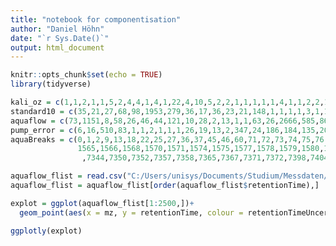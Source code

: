 ```yaml
---
title: "notebook for componentisation"
author: "Daniel Höhn"
date: "`r Sys.Date()`"
output: html_document
---
```


```r
knitr::opts_chunk$set(echo = TRUE)
library(tidyverse)
```

```r
kali_oz = c(1,1,2,1,1,5,2,4,4,1,4,1,22,4,10,5,2,2,1,1,1,1,1,4,1,1,2,2,1,6,2,1,6,2,1,3,5,1,1,1,1,1,1,1,2,1,7,2,12,1,1,1,1,1,1,1,1,1,1,4,1,4,1,2,1,2,1,1,1,1,1,3,1,1,1,1,1,1,1,3,1,1,1,2,4,1,1,1,1,1,1,1,1,1,1,9,1,2,1,1,1,1,1,1,1,1,1,1,1,1,4,2,1,1,2,1,1,1,1,1,1,1,1,1,1,1,1,1,1,1,1,1,1,1,1,1,1,1,1,1,3,1,1,1,1,1,1,2,1,1,1,1,1,1,2,1,3,1,1,1,10,1,2,1,2,1,1,1,1,2,1,1,1,2,1,1,1,1,1)
standard10 = c(35,21,27,68,98,1953,279,36,17,36,23,21,148,1,1,1,1,3,1,17,3,8,1,1,31,50,56,1,1,1,129,150,1449,1751,2319,435,496,192,517,195,178,1186,228,70,459,91,95,332,220,394,7,4,74,321,90,70,96,16,11,12,10,1,2,9,9,44,127,27,43,20,6,2,1,1,1,1,6,1,11,19,6,10,3,1,2,9,1,1,89,4,21,27,21,57,2,23,15,1,9,61,39,5,19,8,19,5,12,2,7,136,142,1,1,1,1,1,12,83,8,19,87,37,20,9,1,1,22,66,1,1,1,1)
aquaflow = c(73,1151,8,58,26,46,44,121,10,28,2,13,1,1,63,26,2666,585,866,78,375,266,484,1524,30,373,20,15,90,96,1,42,84,171,138,1,94,188,3,859,5,51,94,2,1,83,13,29,1,1)
pump_error = c(6,16,510,83,1,1,2,1,1,1,26,19,13,2,347,24,186,184,135,204,3,9,26,246,5,153,127,113,2,212,323,382,527,992,348,154,142,230,147,55,101,201,160,12,179,21,14,14,24,34,1,32,688,1,1,1,1,1,1,1,1,1,2,1,1,1,27,2,4,1,1)
aquaBreaks = c(0,1,2,9,13,18,22,25,27,36,37,45,46,60,71,72,73,74,75,76,77,127,157,164,171,174,192,196,211,221,282,291,457,466,480,491,505,527,546,549,552,560,571,580,735,761,785,801,810,899,939,1047,1049,1081,1098,1121,1133,1142,1151,1157,1161,1162,1164,1169,1170,1172,1175,1177,1178,1179,1180,1184,1196,1197,1199,1201,1202,1206,1207,1210,1215,1224,1226,1227,1228,1229,1230,1231,1232,1233,1239,1241,1243,1248,1254,1255,1259,1260,1268,1269,1270,1278,1281,1285,1288,1289,1291,1296,1297,1299,1300,1303,1305,1309,1310,1314,1315,1316,1320,1322,1323,1324,1325,1326,1330,1336,1337,1345,1346,1353,1358,1359,1362,1367,1369,1371,1373,1374,1378,1386,1387,1389,1395,1397,1402,1404,1409,1415,1416,1417,1473,1522,1523,1524,1534,1535,1542,1545,1548,1555,1556,1558,1559,1563,
               1565,1566,1568,1570,1571,1574,1575,1577,1578,1579,1580,1583,1585,1589,1590,1593,1595,1596,1604,1606,1610,1617,1630,1632,1633,1640,1643,1645,1647,1652,1659,1663,1678,1684,1697,1698,1700,1701,1715,1723,1726,1730,1751,1769,1771,1782,1786,1788,1804,1806,1816,1817,1819,1824,1831,1836,1838,1844,1857,1870,1873,1911,1923,1940,1945,1949,1950,1954,1963,1968,1975,1994,1996,2002,2004,2016,2021,2045,2060,2065,2079,2105,2106,2129,2137,2190,2197,2200,2230,2259,2308,2315,2319,2328,2346,2367,2382,2393,2403,2406,2428,2435,2480,2488,2491,2503,2508,2513,2530,2563,2589,2600,2624,2625,2630,2633,2658,2660,2671,2700,2702,2715,2722,2730,2734,2735,2744,2745,2746,2749,2750,2751,2753,2762,2763,2766,2772,2773,2788,2797,2811,2814,2840,2852,2853,2857,2869,2886,2897,2920,2924,2931,2937,2947,2959,2974,3004,3009,3013,3025,3039,3047,3058,3060,3062,3069,3071,3073,3075,3084,3086,3087,3092,3096,3099,3111,3114,3116,3121,3124,3129,3144,3152,3155,3166,3173,3177,3179,3202,3237,3263,3283,3287,3291,3300,3308,3327,3333,3344,3347,3351,3358,3359,3374,3411,3414,3417,3422,3444,3448,3450,3454,3469,3470,3477,3480,3485,3498,3501,3505,3507,3510,3529,3537,3539,3545,3548,3577,3578,3580,3585,3588,3597,3601,3611,3616,3624,3626,3631,3646,3649,3654,3656,3658,3663,3664,3673,3677,3679,3685,3688,3691,3693,3705,3709,3715,3716,3735,3737,3740,3747,3752,3758,3763,3779,3787,3788,3791,3793,3798,3807,3815,3822,3824,3835,3836,3837,3840,3867,3871,3880,3881,3883,3887,3891,3893,3906,3907,3920,3922,3927,3945,3955,3964,3965,3972,3973,3989,4022,4026,4032,4073,4083,4085,4089,4093,4128,4130,4134,4138,4140,4145,4150,4154,4157,4158,4162,4163,4166,4172,4175,4181,4184,4185,4192,4209,4227,4232,4233,4240,4249,4251,4254,4256,4277,4284,4312,4319,4329,4330,4336,4345,4350,4351,4355,4360,4364,4373,4389,4394,4404,4417,4418,4420,4421,4422,4429,4438,4441,4446,4448,4457,4461,4466,4469,4474,4488,4490,4493,4495,4497,4506,4507,4516,4525,4530,4543,4546,4549,4556,4561,4564,4569,4571,4572,4573,4574,4575,4580,4587,4590,4593,4594,4595,4599,4607,4611,4616,4627,4629,4636,4641,4645,4648,4649,4654,4660,4672,4681,4682,4684,4697,4699,4701,4708,4713,4718,4721,4722,4723,4727,4730,4739,4744,4763,4773,4782,4786,4790,4794,4798,4818,4833,4835,4840,4841,4842,4847,4848,4855,4859,4860,4867,4875,4880,4891,4895,4896,4902,4904,4916,4917,4919,4920,4921,4924,4926,4932,4935,4938,4944,4950,4951,4953,4958,4960,4965,4993,5005,5006,5010,5015,5016,5024,5026,5028,5033,5035,5047,5050,5052,5054,5075,5090,5092,5094,5112,5115,5117,5130,5131,5136,5141,5152,5156,5162,5170,5183,5189,5213,5218,5220,5226,5229,5232,5233,5235,5236,5242,5259,5264,5272,5273,5295,5303,5316,5322,5337,5355,5373,5374,5375,5391,5392,5409,5413,5414,5421,5423,5425,5430,5434,5441,5447,5452,5472,5473,5474,5483,5484,5490,5492,5494,5496,5498,5499,5502,5503,5504,5506,5513,5518,5519,5522,5531,5537,5550,5551,5556,5559,5560,5643,5658,5669,5671,5673,5682,5683,5687,5690,5701,5704,5711,5740,5761,5770,5781,5784,5786,5790,5796,5803,5806,5813,5829,5831,5838,5847,5849,5850,5858,5860,5900,5905,5911,5922,5928,5947,5949,5950,5958,5961,5971,5992,5997,6001,6002,6064,6067,6069,6075,6077,6083,6086,6097,6101,6104,6108,6110,6119,6121,6147,6148,6161,6163,6165,6166,6176,6178,6185,6193,6197,6202,6205,6212,6213,6228,6231,6233,6240,6246,6247,6259,6265,6266,6283,6286,6287,6289,6294,6295,6297,6299,6314,6320,6342,6365,6368,6369,6370,6386,6389,6390,6401,6410,6411,6413,6419,6425,6442,6448,6460,6471,6475,6481,6482,6486,6493,6494,6505,6512,6516,6522,6523,6531,6547,6549,6555,6558,6565,6576,6579,6589,6592,6601,6602,6603,6608,6612,6613,6615,6618,6633,6640,6646,6652,6659,6696,6707,6709,6712,6716,6720,6721,6741,6743,6747,6759,6762,6766,6768,6776,6780,6781,6783,6787,6795,6798,6799,6802,6803,6806,6807,6809,6810,6812,6815,6837,6843,6844,6847,6868,6871,6874,6880,6883,6885,6888,6892,6893,6895,6897,6903,6904,6906,6909,6910,6920,6931,6933,6935,6940,6943,6944,6945,6947,6954,6971,6973,6984,6989,7008,7010,7029,7048,7054,7055,7059,7061,7077,7080,7084,7085,7087,7091,7093,7094,7100,7109,7111,7119,7122,7123,7125,7130,7135,7143,7159,7166,7167,7172,7188,7194,7221,7226,7230,7236,7269,7280,7281,7286,7287,7289,7293,7296,7304,7306,7317,7318,7336
                ,7344,7350,7352,7357,7358,7365,7367,7371,7372,7398,7404,7406,7409,7410,7415,7416,7418,7419,7424,7429,7430,7438,7443,7447,7451,7458,7472,7474,7479,7480,7482,7484,7502,7503,7505,7513,7516,7524,7531,7533,7541,7545,7573,7576,7579,7583,7584,7593,7597,7598,7604,7606,7618,7645,7669,7677,7694,7705,7712,7739,7749,7753,7757,7762,7772,7775,7780,7788,7792,7811,7812,7814,7815,7819,7820,7830,7841,7847,7850,7851,7853,7855,7890,7894,7924,7941,7952,7973,7974,7979,7981,7982,7984,8004,8005,8010,8014,8068,8096,8106,8112,8122,8123,8124,8127,8143,8152,8161,8165,8181,8205,8223,8236,8239,8243,8248,8256,8266,8272,8275,8277,8278,8281,8283,8284,8286,8288,8293,8296,8309,8312,8313,8318,8324,8326,8329,8338,8371,8376,8389,8390,8391,8403,8414,8418,8432,8437,8438,8439,8442,8443,8445,8447,8448,8449,8450,8451,8453,8457,8460,8462,8466,8468,8472,8474,8486,8488,8492,8493,8500,8501,8503,8504,8506,8508,8509,8510,8511,8516,8523,8524,8525,8526,8528,8530,8535,8536,8543,8544,8553,8555,8556,8558,8560,8563,8564,8572,8580,8625,8634,8635,8639,8641,8642,8645,8647,8650,8658,8663,8665,8668,8672,8673,8674,8676,8677,8710,8713,8720,8726,8728,8729,8734,8737,8745,8747,8749,8753,8754,8763,8764,8768,8771,8775,8776,8777,8803,8806,8810,8820,8821,8825,8827,8829,8836,8837,8844,8846,8854,8863,8865,8867,8873,8881,8886,8892,8897,8906,8907,8908,8909,8910,8912,8916,8919,8923,8924,8927,8931,8932,8934,8936,8939,8940,8941,8942,8945,8946,8947,8951,8952,8953,8956,8958,8964,8968,8993,9012,9020,9021,9024,9026,9027,9030,9031,9036,9039,9044,9050,9051,9052,9053,9055,9059,9071,9073,9074,9075,9080,9082,9093,9116,9123,9124,9128,9130,9133,9135,9137,9138,9141,9158,9162,9164,9166,9169,9172,9177,9179,9180,9181,9183,9185,9188,9192,9194,9204,9205,9207,9208,9212,9213,9214,9221,9227,9236,9237,9241,9250,9251,9253,9256,9257,9260,9264,9265,9266,9269,9270,9273,9277,9281,9283,9287,9293,9295,9297,9300,9308,9314,9315,9317,9322,9330,9334,9335,9336,9341,9343,9345,9350,9353,9354,9356,9364,9367,9370,9377,9380,9387,9399,9409,9411,9428,9430,9432,9433,9439,9444,9445,9448,9449,9450,9452,9460,9533,9543,9547,9557,9562,9564,9572,9573,9574,9578,9581,9584,9586,9591,9593,9598,9603,9608,9610,9612,9616,9618,9624,9633,9636,9648,9652,9653,9654,9656,9661,9662,9663,9666,9668,9669,9742,9743,9746,9755,9758,9761,9762,9764,9768,9770,9771,9773,9774,9775,9778,9781,9798,9801,9813,9826,9830,9833,9836,9838,9842,9845,9847,9850,9851,9853,9854,9855,9856,9859,9862,9868,9879,9883,9885,9898,9901,9902,9906,9911,9915,9916,9922,9924,9933,9936,9943,9944,9947,9967,9978,9988,10000,10006,10020,10024,10031,10037,10132,10155,10400,10460,10556,10593,10605,10610,10613,10615,10629,10634,10636,10640,10642,10650,10654,10655,10656,10657,10658,10659,10660,10662,10664,10666,10667,10670,10673,10674,10680,10681,10684,10685,10689,10696,10702,10710,10712,10715,10716,10717,10718,10720,10723,10724,10725,10728,10729,10730,10732,10734,10739,10740,10743,10745,10749,10753,10755,10756,10758,10760,10763,10764,10766,10767,10770,10771,10774,10780,10782,10785,10787,10788,10789,10790,10798,10800,10802,10805,10808,10809,10810,10814,10815,10817,10820,10821,10823,10824,10825,10836,10840,10842,10843,10845,10848,10849,10850,10853,10854,10857,10864,10865,10866,10867,10868,10870,10871,10876,10877,10885,10888,10890,10895,10896,10898,10910,10913,10915,10920,10926,10927,10932,10934,10937,10939,10943,10951,10954,10955,10959,10960,10963,10964,10967,10972,10975,10984,10987,10988,10990,10996)
```

```r
aquaflow_flist = read.csv("C:/Users/unisys/Documents/Studium/Messdaten/mzml/AquaFlow_MS1/210229_C1_S1_W_MI_1_pospositive_peaks.csv")
aquaflow_flist = aquaflow_flist[order(aquaflow_flist$retentionTime),]

explot = ggplot(aquaflow_flist[1:2500,])+
  geom_point(aes(x = mz, y = retentionTime, colour = retentionTimeUncertainty))

ggplotly(explot)
```

